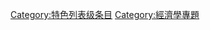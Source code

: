 {{catmore1|[[Wikipedia:经济学专题|Wikipedia:经济学专题]]}}
{{Articles by Quality|topic=经济学|project=经济学|format=TOC}}
{{emptycat}}

[[Category:特色列表级条目|Category:特色列表级条目]]
[[Category:經濟學專題|Category:經濟學專題]]